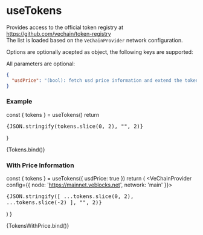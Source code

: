 
# useTokens

<Meta title="Hooks/useTokens" />

Provides access to the official token registry at https://github.com/vechain/token-registry  
The list is loaded based on the `VeChainProvider` network configuration.

Options are optionally acepted as object, the following keys are supported:

All parameters are optional:

```json
{
  "usdPrice": "(bool): fetch usd price information and extend the token listing with it"
}
```

### Example

  const { tokens } = useTokens()
  return <pre>{JSON.stringify(tokens.slice(0, 2), "", 2)}</pre>
}

<Canvas withSource="open">
  <Story name="tokens">
    {Tokens.bind()}
  </Story>
</Canvas>

### With Price Information

  const { tokens } = useTokens({ usdPrice: true })
  return (
    <VeChainProvider config={{ node: 'https://mainnet.veblocks.net', network: 'main' }}>
      <pre>{JSON.stringify([ ...tokens.slice(0, 2), ...tokens.slice(-2) ], "", 2)}</pre>
    </VeChainProvider>
  )
}

<Canvas withSource="open">
  <Story name="price">
    {TokensWithPrice.bind()}
  </Story>
</Canvas>

